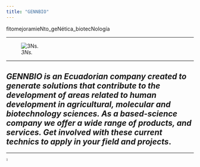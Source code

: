 ```yaml
---
title: "GENNBIO"
---
```


fitomejoramieNto_geNética_biotecNología

___

![*3Ns.*](C:\Users\Dell\Desktop\GENNBIO.github.io\GENNBIO web.png)

___

## ***GENNBIO is an Ecuadorian company created to generate solutions that contribute to the development of areas related to human development in agricultural, molecular and biotechnology sciences. As a based-science company we offer a wide range of products, and services. Get involved with these current technics to apply in your field and projects***.

___








![](C:\Users\Dell\Desktop\GENNBIO.github.io\People 6.webp){width=4%}




